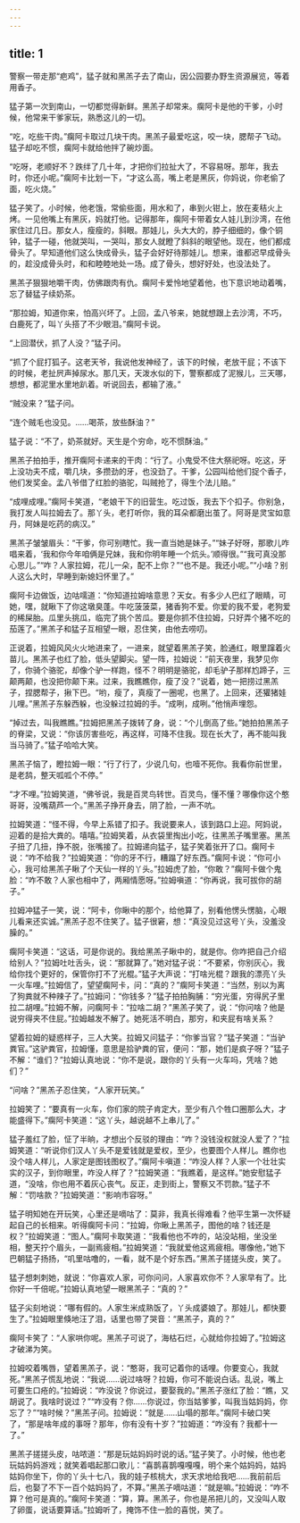```yaml
---
---
---
```

title: 1
---



警察一带走那“疤鸡”，猛子就和黑羔子去了南山，因公园要办野生资源展览，等着用香子。

猛子第一次到南山，一切都觉得新鲜。黑羔子却常来。瘸阿卡是他的干爹，小时候，他常来干爹家玩，熟悉这儿的一切。

“吃，吃些干肉。”瘸阿卡取过几块干肉。黑羔子最爱吃这，咬一块，腮帮子飞动。猛子却吃不惯，瘸阿卡就给他拌了碗炒面。

“吃呀，老顺好不？跌绊了几十年，才把你们拉扯大了，不容易呀。那年，我去时，你还小呢。”瘸阿卡比划一下，“才这么高，嘴上老是黑灰，你妈说，你老偷了面，吃火烧。”

猛子笑了。小时候，他老饿，常偷些面，用水和了，串到火钳上，放在麦秸火上烤。一见他嘴上有黑灰，妈就打他。记得那年，瘸阿卡带着女人娃儿到沙湾，在他家住过几日。那女人，瘦瘦的，斜眼。那娃儿，头大大的，脖子细细的，像个铜钟，猛子一碰，他就哭叫，一哭叫，那女人就瞪了斜斜的眼望他。现在，他们都成骨头了。早知道他们这么快成骨头，猛子会好好待那娃儿。想来，谁都迟早成骨头的，趁没成骨头时，和和睦睦地处一场。成了骨头，想好好处，也没法处了。

黑羔子狠狠地嚼干肉，仿佛跟肉有仇。瘸阿卡爱怜地望着他，也下意识地动着嘴，忘了替猛子续奶茶。

“那拉姆，知道你来，怕高兴坏了。上回，孟八爷来，她就想跟上去沙湾，不巧，白鹿死了，叫丫头搭了不少眼泪。”瘸阿卡说。

“上回潜伏，抓了人没？”猛子问。

“抓了个屁打狐子。这老天爷，我说他发神经了，该下的时候，老放干屁；不该下的时候，老扯屄声掉尿水。那几天，天泼水似的下，警察都成了泥猴儿，三天哪，想想，都泥里水里地趴着。听说回去，都输了液。”

“贼没来？”猛子问。

“连个贼毛也没见。……喝茶，放些酥油？”

猛子说：“不了，奶茶就好。天生是个穷命，吃不惯酥油。”

黑羔子拍拍手，推开瘸阿卡递来的干肉：“行了。小鬼受不住大祭祀呀。吃这，牙上没功夫不成，嚼几块，多攒劲的牙，也没劲了。干爹，公园叫给他们捉个香子，他们发奖金。孟八爷借了红脸的骆驼，叫贼抢了，得生个法儿赔。”

“成哩成哩。”瘸阿卡笑道，“老娘干下的旧营生。吃过饭，我去下个扣子。你别急，我打发人叫拉姆去了。那丫头，老打听你，我的耳朵都磨出茧了。阿哥是灵宝如意丹，阿妹是吃药的病汉。”

黑羔子皱皱眉头：“干爹，你可别瞎忙。我一直当她是妹子。”“妹子好呀，那歌儿咋唱来着，‘我和你今年咱俩是兄妹，我和你明年睡一个炕头。’顺得很。”“我可真没那心思儿。”“咋？人家拉姆，花儿一朵，配不上你？”“也不是。我还小呢。”“小啥？别人这么大时，早睡到新媳妇怀里了。”

瘸阿卡边做饭，边咕嚅道：“你知道拉姆啥意思？天女。有多少人巴红了眼睛，可她，嘿，就瞅下了你这墩臭蓬。牛吃菠菠菜，猪香狗不爱。你爱的我不爱，老狗爱的稀屎胎。瓜里头挑瓜，临完了挑个苦瓜。要是你抓不住拉姆，只好弄个猪不吃的茄莲了。”黑羔子和猛子互相望一眼，忍住笑，由他去唠叨。

正说着，拉姆风风火火地进来了，一进来，就望着黑羔子笑，脸通红，眼里蹿着火苗儿。黑羔子也红了脸，低头望脚尖。望一阵，拉姆说：“前天夜里，我梦见你了，你骑个骆驼，却像个驴一样跑，怪不？明明是骆驼，却毛驴子那样尥蹄子，三颠两颠，也没把你颠下来。过来，我瞧瞧你，瘦了没？”说着，她一把捞过黑羔子，捏腮帮子，揪下巴。“哟，瘦了，真瘦了一圈呢，也黑了。上回来，还獾猪娃儿哩。”黑羔子东躲西躲，也没躲过拉姆的手。“成咧，成咧。”他悄声埋怨。

“掉过去，叫我瞧瞧。”拉姆把黑羔子拨转了身，说：“个儿倒高了些。”她拍拍黑羔子的脊梁，又说：“你该厉害些吃，再这样，可降不住我。现在长大了，再不能叫我当马骑了。”猛子哈哈大笑。

黑羔子恼了，瞪拉姆一眼：“行了行了，少说几句，也噎不死你。我看你前世里，是老鸹，整天呱呱个不停。”

“才不哩。”拉姆笑道，“佛爷说，我是百灵鸟转世。百灵鸟，懂不懂？哪像你这个憨哥哥，没嘴葫芦一个。”黑羔子挣开身去，阴了脸，一声不吭。

拉姆笑道：“怪不得，今早上系错了扣子。我说要来人，该到路口上迎。阿妈说，迎着的是拾大粪的。嘻嘻。”拉姆笑着，从衣袋里掏出小吃，往黑羔子嘴里塞。黑羔子扭了几扭，挣不脱，张嘴接了。拉姆递向猛子，猛子笑着张开了口。瘸阿卡说：“咋不给我？”拉姆笑道：“你的牙不行，糟蹋了好东西。”瘸阿卡说：“你可小心，我可给黑羔子瞅了个天仙一样的丫头。”拉姆虎了脸，“你敢？”瘸阿卡做个鬼脸：“咋不敢？人家也相中了，两厢情愿呀。”拉姆嗔道：“你再说，我可拔你的胡子。”

拉姆冲猛子一笑，说：“阿卡，你瞅中的那个，给他算了，别看他愣头愣脑，心眼儿看来还实诚。”黑羔子忍不住笑了。猛子很窘，想：“真没见过这号丫头，没羞没臊的。”

瘸阿卡笑道：“这话，可是你说的。我给黑羔子瞅中的，就是你。你咋把自己介绍给别人？”拉姆吐吐舌头，说：“那就算了。”她对猛子说：“不要紧，你别灰心，我给你找个更好的，保管你打不了光棍。”猛子大声说：“打啥光棍？跟我的漂亮丫头一火车哩。”拉姆信了，望望瘸阿卡，问：“真的？”瘸阿卡笑道：“当然，别以为离了狗粪就不种辣子了。”拉姆问：“你钱多？”猛子拍拍胸脯：“穷光蛋，穷得尻子里拉二胡哩。”拉姆不解，问瘸阿卡：“拉啥二胡？”黑羔子笑了，说：“你问啥？他是说穷得夹不住屁。”拉姆越发不解了。她死活不明白，那穷，和夹屁有啥关系？

望着拉姆的疑惑样子，三人大笑。拉姆又问猛子：“你爹当官？”猛子笑道：“当驴粪官。”这驴粪官，拉姆懂，意思是拾驴粪的官，便问：“那，她们是疯子呀？”猛子不解：“谁们？”拉姆认真地说：“你不是说，跟你的丫头有一火车吗，凭啥？她们？”

“问啥？”黑羔子忍住笑，“人家开玩笑。”

拉姆笑了：“要真有一火车，你们家的院子肯定大，至少有八个牲口圈那么大，才能盛得下。”瘸阿卡笑道：“这丫头，越说越不上串儿了。”

猛子羞红了脸，怔了半晌，才想出个反驳的理由：“咋？没钱没权就没人爱了？”拉姆笑道：“听说你们汉人丫头不是爱钱就是爱权，至少，也要图个人样儿。瞧你也没个啥人样儿，人家定是图钱图权了。”瘸阿卡嗔道：“咋没人样？人家一个壮壮实实的汉子，到你眼里，咋没人样了？”拉姆笑道：“我瞧着，是这样。”她安慰猛子道，“没啥，你也用不着灰心丧气。反正，走到街上，警察又不罚款。”猛子不解：“罚啥款？”拉姆笑道：“影响市容呀。”

猛子明知她在开玩笑，心里还是嘀咕了：莫非，我真长得难看？他平生第一次怀疑起自己的长相来。听得瘸阿卡问：“拉姆，你瞅上黑羔子，图他的啥？钱还是权？”拉姆笑道：“图人。”瘸阿卡取笑道：“我看他也不咋的，站没站相，坐没坐相，整天拧个眉头，一副焉疲相。”拉姆笑道：“我就爱他这焉疲相。哪像他，”她下巴朝猛子扬扬，“叽里咕噜的，一看，就不是个好东西。”黑羔子搓搓头皮，笑了。

猛子想刺刺她，就说：“你喜欢人家，可你问问，人家喜欢你不？人家早有了。比你好一千倍呢。”拉姆认真地望一眼黑羔子：“真的？”

猛子尖刻地说：“哪有假的。人家生米成熟饭了，丫头成婆娘了。那娃儿，都快要生了。”拉姆眼里倏地汪了泪，话里也带了哭音：“黑羔子，真的？”

瘸阿卡笑了：“人家哄你呢。黑羔子可说了，海枯石烂，心就给你拉姆了。”拉姆这才破涕为笑。

拉姆咬着嘴唇，望着黑羔子，说：“憨哥，我可记着你的话哩。你要变心，我就死。”黑羔子慌乱地说：“我说……说过啥呀？拉姆，你可不能说白话。乱说，嘴上可要生口疮的。”拉姆说：“咋没说？你说过，要娶我的。”黑羔子涨红了脸：“瞧，又胡说了。我啥时说过？”“咋没有？你……你说过，你当姑爹爹，叫我当姑妈妈，你忘了？”“啥时候？”黑羔子问。拉姆说：“就是……山塌的那年。”瘸阿卡破口笑了，“那是啥年成的事呀？那年，你有没有十岁？”拉姆道：“咋没有？我都十一了。”

黑羔子搓搓头皮，咕哝道：“那是玩姑妈妈时说的话。”猛子笑了。小时候，他也老玩姑妈妈游戏；就笑着唱起那口歌儿：“喜鹊喜鹊嘎嘎嘎，明个来个姑妈妈，姑妈姑妈你坐下，你的丫头十七八，我的娃子核桃大，求天求地给我吧……我前前后后，也娶了不下一百个姑妈妈了，不算。”黑羔子嘀咕道：“就是嘛。”拉姆说：“咋不算？他可是真的。”瘸阿卡笑道：“算，算。黑羔子，你也是吊把儿的，又没叫人取了卵蛋，说话要算话。”拉姆听了，掩饰不住一脸的喜悦，笑了。
